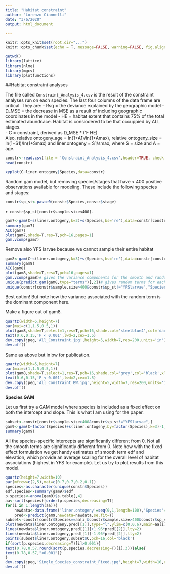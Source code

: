 ```yaml
---
title: "Habitat constraint"
author: "Lorenzo Ciannelli"
date: "3/6/2020"
output: html_document

---
```


```r
knitr::opts_knit$set(root.dir="...")
knitr::opts_chunk$set(echo = T, message=FALSE, warning=FALSE, fig.align = "left")
```

```r
getwd()
library(lattice)
library(nlme)
library(mgcv)
library(plotfunctions)
```

##Habitat constraint analyses

The file called `Constraint_Analysis_4.csv` is the result of the constraint analyses run on each species. The last four columns of the data frame are critical. They are: 
- Rsq = the deviance explained by the geographic model
- D_MSE = the decrease in MSE as a result of including geographic coordinates in the model
- HE  = habitat extent that contains 75% of the total estimated abundnace. Habitat is consiodered to be that occuppied by ALL stages.       
- C = constraint, derived as D_MSE * (1- HE)  
Also, relative ontogeny_age = ln(1+A1)/ln(1+Amax), relative ontogeny_size = ln(1+S1)/ln(1+Smax) and liner.ontogeny = S1/smax, where S = size and A = age. 

```r
constr<-read.csv(file = 'Constraint_Analysis_4.csv',header=TRUE, check.names=TRUE)
head(constr)
```

```r
xyplot(C~liner.ontogeny|Species,data=constr)
```

Random gam model, but removing species/stages that have < 400 positive observations available for modeling. These include the following species and stages: 
```r
constr$sp_st<-paste0(constr$Species,constr$stage)
```

`r constr$sp_st[constr$sample.size<400]`. 

```r
gam7<-gam(C~s(liner.ontogeny,k=3)+s(Species,bs='re'),data=constr[constr$sample.size>400,]) 
summary(gam7)
AIC(gam7)
plot(gam7,shade=T,res=T,pch=16,pages=1)
gam.vcomp(gam7)
```

Remove also YFS larvae because we cannot sample their entire habitat

```r
gam8<-gam(C~s(liner.ontogeny,k=3)+s(Species,bs='re'),data=constr[constr$sample.size>400&constr$sp_st!="YFSlarvae",]) 
summary(gam8)
AIC(gam8)
plot(gam8,shade=T,res=T,pch=16,pages=1)
gam.vcomp(gam8)# gives the variance components for the smooth and random terms
unique(predict.gam(gam8,type="terms")[,2])# gives random terms for each species in the order shown below
unique(constr[constr$sample.size>400&constr$sp_st!="YFSlarvae","Species"])
```

Best option! But note how the variance associated with the random term is the dominant component here. 


Make a figure out of gam8.
```r
quartz(width=5,height=7)
par(mai=c(1,1.5,0.5,1))
plot(gam8,shade=T,select=1,res=T,pch=16,shade.col='steelblue4',col='darkorange',xlab='Ontogenetic index',ylab='Habitat constraint',cex.lab=1.5,cex.axis=1.5)
text(0.6,0.15,'P < 0.001',lwd=2,cex=1.5)
dev.copy(jpeg,'All_Constraint.jpg',height=5,width=7,res=200,units='in')
dev.off()
```

Same as above but in bw for publication.
```r
quartz(width=5,height=7)
par(mai=c(1,1.5,0.5,1))
plot(gam8,shade=T,select=1,res=T,pch=16,shade.col='grey',col='black',xlab='Ontogenetic index',ylab='Habitat constraint',cex.lab=1.5,cex.axis=1.5)
text(0.6,0.15,'P < 0.001',lwd=2,cex=1.5)
dev.copy(jpeg,'All_Constraint_BW.jpg',height=5,width=7,res=200,units='in')
dev.off()
```

**Species GAM**

Let us first try a GAM model where species is included as a fixed effect on  both the intercept and slope. This is what I am using for the paper.

```r
subset<-constr[constr$sample.size>400&constr$sp_st!="YFSlarvae",]
gam9<-gam(C~factor(Species)+s(liner.ontogeny,by=factor(Species),k=3)-1,data=subset)
summary(gam9)
```

All the species-specific intercepts are significantly different from 0. Not all the smooth terms are significantly different from 0. Note how with the fixed effect formulation we get handy estimates of smooth term edf and elevation, which provide an average scaling for the overall level of habitat associations (highest in YFS for example). Let us try to plot results from this model.

```r
quartz(height=7,width=10)
par(mfrow=c(2,5),mai=c(0.7,0.7,0.2,0.1))
species<-as.character(unique(constr$Species))
edf.species<-summary(gam9)$edf
p.species<-anova(gam9)$s.table[,4]
aa<-sort(species)[order(p.species,decreasing=T)]
for(i in 1:length(aa)){
	newdata<-data.frame('liner.ontogeny'=seq(0,1,length=100),'Species'=rep(aa[i],100))
	pred<-predict(gam9,newdata=newdata,se.fit=T)
subset<-constr[constr$Species==aa[i]&constr$sample.size>400&constr$sp_st!="YFSlarvae",]
plot(newdata$liner.ontogeny,pred[[1]],type="l",ylim=c(0,0.6),main=aa[i],xlim=c(0,1),xlab='Ontogenetic index',ylab='Habitat constraint',cex.lab=1.3,cex.axis=1.3)
lines(newdata$liner.ontogeny,pred[[1]]+1.96*pred[[2]],lty=2)
lines(newdata$liner.ontogeny,pred[[1]]-1.96*pred[[2]],lty=2)
points(subset$liner.ontogeny,subset$C,pch=16,col='black')
if(sort(p.species,decreasing=T)[i]>0.001){
text(0.78,0.57,round(sort(p.species,decreasing=T)[i],3))}else{
text(0.78,0.57,"<0.001")}
}
dev.copy(jpeg,'Single_Species_constraint_Fixed.jpg',height=7,width=10,res=100,units='in')
dev.off()
```




